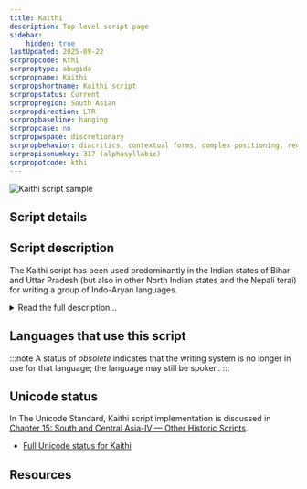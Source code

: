 ```yaml
---
title: Kaithi
description: Top-level script page
sidebar:
    hidden: true
lastUpdated: 2025-09-22
scrpropcode: Kthi
scrproptype: abugida
scrpropname: Kaithi
scrpropshortname: Kaithi script
scrpropstatus: Current
scrpropregion: South Asian
scrpropdirection: LTR
scrpropbaseline: hanging
scrpropcase: no
scrpropwspace: discretionary
scrpropbehavior: diacritics, contextual forms, complex positioning, reordering, required ligatures
scrpropisonumkey: 317 (alphasyllabic)
scrpropotcode: kthi
---
```



![Kaithi script sample](../images/kthi-sample.png "Scanned from E.B. Eastwick, A Concise Grammar Of The Hindustani Language, 2nd edition, 1858 (handwritten)")

## Script details

<ScriptDetails />

## Script description

The Kaithi script has been used predominantly in the Indian states of Bihar and Uttar Pradesh (but also in other North Indian states and the Nepali terai) for writing a group of Indo-Aryan languages.

<details>
<summary>Read the full description...</summary>It is often claimed to be a Bihari script despite its use and influence extending beyond the state of Bihar. Kaithi has been used for writing the Bhojpuri, Maghadi, Urdu, Awadhi, Maithili, and Bengali languages since the 16th century. Its use was generally discouraged under British rule in India, except in the state of Bihar, where it was officially sanctioned for use in government offices - hence the association with that state. In other areas it was used primarily by the _kayastha_ caste, a Brahmin caste which consists largely of writers by trade. The script was widely used until the early 1900s, and there is some evidence that it is still used for personal correspondence in rural areas.

Kaithi writing is sometimes described as a cursive form of Devanagari. Many of the letters closely resemble Devanagari letters in shape, although it is generally written without a headstroke but with serifs, especially in printing. Both Kaithi and Devanagari descended from the the Gupta branch of Brahmi writing and are structurally very similar, but the differences between them are significant enough that literacy in one does not guarantee literacy in the other. The script was largely used by Brahmins. However George Grierson, the linguist largely responsible for the _Linguistic Survey of India_ carried out between 1894 and 1928, notes in his 1899 _Handbook to the Kaithi Character_ that in some places Kaithi writing was associated with the lower classes, for whom education in Devanagari was considered an unnecessary luxury.

The Kaithi script is an abugida - each consonant letter represents a CV syllable where the default vowel is [a]. Other vowels are normally written using dependent vowel diacritics, unless they are at the start of a word, in which case they are written with an independent vowel letter. Sometimes in handwriting, non-decomposable consonant + vowel ligatures are used. A _virama_ symbol is used to cancel the vowel at the end of consonant-final words. There are thirty-five consonant letters and either eight or ten vowel letters. Sources disagree as to whether the script contains short [i] and [u] letters; those which do not support these letters state that their long forms are used for writing both long and short vowels. There is also some controversy as to whether a _vocalic r_ letter exists. The collation order of letters follows the Devanagari model based on articulatory phonetics.

Consonant clusters are represented irregularly from language to language. The phonology of some languages inserts a  [metathetic](/reference/glossary#mets) vowel in many instances which would otherwise involve a consonant cluster. For example in Awadhi, the Hindi word [karma] is pronounced [karam] and written the same way. Where this does not occur, clusters can be written with half-forms of the letters, with a non-decomposable ligature, with the virama symbol, or they may be written with the full forms of both letters and the pronunciation deduced from the reader's knowledge of the language. The decision depends largely on the writer's personal preference, or on the limitations of the font being used. Ligatures are more commonly used for writing the Maithili language. Consonant length is not written despite being distinctive in some words.

The symbols _anusvara_ and _visarga_ are used as in other Indic scripts. _Candrabindu_ is used more rarely. Non-native sounds in loan words are sometimes written using the closest equivalent, modified with a dot called _nukta_ underneath the letter.

Word spacing is not always used in handwriting, but generally is in print. Where word spacing is not used, words are sometimes separated with a dash.

The punctuation marks _danda_ and _double danda_ are used for marking pauses in the text, and are sometimes written with serifs. A swash-like dash is sometimes used to mark the end of a sentence. Two other punctuation marks are used for indicating abbreviation and enumeration.

Kaithi writing employs a set of digits from 0-9, many of which closely resemble their Devanagari equivalents.
</details>

## Languages that use this script

:::note
A status of _obsolete_ indicates that the writing system is no longer in use for that language; the language may still be spoken.
:::

<WsList script='Kthi' wsMax='5' />

## Unicode status

In The Unicode Standard, Kaithi script implementation is discussed in [Chapter 15: South and Central Asia-IV — Other Historic Scripts](https://www.unicode.org/versions/latest/core-spec/chapter-15/#G69704).

- [Full Unicode status for Kaithi](/scrlang/unicode/kthi-unicode)



## Resources

<ScriptResources detailSummary='seemore' />

